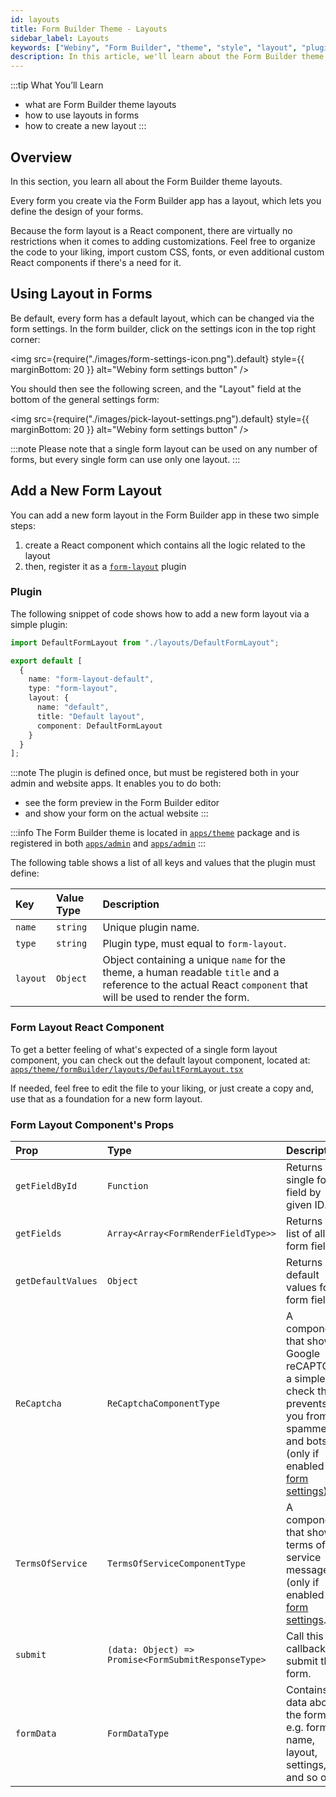 ```yaml
---
id: layouts
title: Form Builder Theme - Layouts
sidebar_label: Layouts
keywords: ["Webiny", "Form Builder", "theme", "style", "layout", "plugin"]
description: In this article, we'll learn about the Form Builder theme layouts
---
```


<!-- Always include this section on top of the page. -->

:::tip What You’ll Learn
- what are Form Builder theme layouts
- how to use layouts in forms
- how to create a new layout
:::

## Overview

In this section, you learn all about the Form Builder theme layouts.

Every form you create via the Form Builder app has a layout, which lets you define the design of your forms.

Because the form layout is a React component, there are virtually no restrictions when it comes to adding customizations.
Feel free to organize the code to your liking, import custom CSS, fonts, or even additional custom React components if there's a need for it.

## Using Layout in Forms
Be default, every form has a default layout, which can be changed via the form settings. In the form builder, click on the settings icon in the top right corner:

<!-- vale off -->

<img
  src={require("./images/form-settings-icon.png").default}
  style={{ marginBottom: 20 }}
  alt="Webiny form settings button"
/>

<!-- vale on -->

You should then see the following screen, and the "Layout" field at the bottom of the general settings form:

<!-- vale off -->

<img
  src={require("./images/pick-layout-settings.png").default}
  style={{ marginBottom: 20 }}
  alt="Webiny form settings button"
/>

<!-- vale on -->

:::note
Please note that a single form layout can be used on any number of forms, but every single form can use only one layout.
:::


## Add a New Form Layout

You can add a new form layout in the Form Builder app in these two simple steps:
1. create a React component which contains all the logic related to the layout
2. then, register it as a [`form-layout`](/docs/references/form-builder/plugins) plugin


### Plugin

The following snippet of code shows how to add a new form layout via a simple plugin:

```ts title="apps/theme/formBuilder/index.ts"
import DefaultFormLayout from "./layouts/DefaultFormLayout";

export default [
  {
    name: "form-layout-default",
    type: "form-layout",
    layout: {
      name: "default",
      title: "Default layout",
      component: DefaultFormLayout
    }
  }
];
```

:::note
The plugin is defined once, but must be registered both in your admin and website apps.
It enables you to do both:
- see the form preview in the Form Builder editor
- and show your form on the actual website
:::


:::info
The Form Builder theme is located in [`apps/theme`](https://github.com/webiny/webiny-js/blob/next/apps/theme/formBuilder/index.ts) package
and is registered in both [`apps/admin`](https://github.com/webiny/webiny-js/blob/next/apps/admin/code/src/plugins/index.ts#L59)
and [`apps/admin`](https://github.com/webiny/webiny-js/blob/next/apps/website/code/src/plugins/index.ts#L6)
:::

The following table shows a list of all keys and values that the plugin must define:

| Key         | Value Type        | Description                                                                                                  |
| :---------- | :---------------- | :----------------------------------------------------------------------------------------------------------- |
| `name`      | `string`          | Unique plugin name.                                                                                          |
| `type`      | `string`          | Plugin type, must equal to `form-layout`.                                                                    |
| `layout`     | `Object`          | Object containing a unique `name` for the theme, a human readable `title` and a reference to the actual React `component` that will be used to render the form. |


### Form Layout React Component

To get a better feeling of what's expected of a single form layout component, you can check out the default layout component, located at:
[`apps/theme/formBuilder/layouts/DefaultFormLayout.tsx`](https://github.com/webiny/webiny-js/blob/next/apps/theme/formBuilder/layouts/DefaultFormLayout.tsx)

If needed, feel free to edit the file to your liking, or just create a copy and, use that as a foundation for a new form layout.

### Form Layout Component's Props

| Prop               | Type                                                | Description                                                                                                                                                                            |
| :----------------- | :-------------------------------------------------- | :------------------------------------------------------------------------------------------------------------------------------------------------------------------------------------- |
| `getFieldById`     | `Function`                                          | Returns a single form field by given ID.                                                                                                                                               |
| `getFields`        | `Array<Array<FormRenderFieldType>>`                 | Returns a list of all form fields.                                                                                                                                                     |
| `getDefaultValues` | `Object`                                            | Returns default values for all form fields.                                                                                                                                            |
| `ReCaptcha`        | `ReCaptchaComponentType`                            | A components that shows Google reCAPTCHA, a simple check that prevents you from spammers and bots (only if enabled via [form settings](/docs/webiny-apps/form-builder/form-settings)). |
| `TermsOfService`   | `TermsOfServiceComponentType`                       | A component that shows terms of service message (only if enabled via [form settings](/docs/webiny-apps/form-builder/form-settings).                                                    |
| `submit`           | `(data: Object) => Promise<FormSubmitResponseType>` | Call this callback to submit the form.                                                                                                                                                 |
| `formData`         | `FormDataType`                                      | Contains data about the form, e.g. form name, layout, settings, and so on.                                                                                                             |
